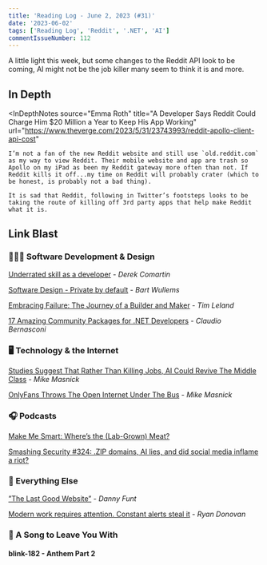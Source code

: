 ```yaml
---
title: 'Reading Log - June 2, 2023 (#31)'
date: '2023-06-02'
tags: ['Reading Log', 'Reddit', '.NET', 'AI']
commentIssueNumber: 112
---
```


A little light this week, but some changes to the Reddit API look to be coming, AI might not be the job killer many seem to think it is and more.

## In Depth

<InDepthNotes
    source="Emma Roth"
    title="A Developer Says Reddit Could Charge Him $20 Million a Year to Keep His App Working"
    url="https://www.theverge.com/2023/5/31/23743993/reddit-apollo-client-api-cost"
>
    I’m not a fan of the new Reddit website and still use `old.reddit.com` as my way to view Reddit. Their mobile website and app are trash so Apollo on my iPad as been my Reddit gateway more often than not. If Reddit kills it off...my time on Reddit will probably crater (which to be honest, is probably not a bad thing).

    It is sad that Reddit, following in Twitter’s footsteps looks to be taking the route of killing off 3rd party apps that help make Reddit what it is.
</InDepthNotes>

## Link Blast

### 👨🏼‍💻 Software Development & Design

[Underrated skill as a developer](https://codeopinion.com/underrated-skill-as-a-developer/) - _Derek Comartin_

[Software Design - Private by default](https://bartwullems.blogspot.com/2023/05/software-design-private-by-default.html) - _Bart Wullems_

[Embracing Failure: The Journey of a Builder and Maker](https://timleland.com/embracing-failure-the-journey-of-a-builder-and-maker/) - _Tim Leland_

[17 Amazing Community Packages for .NET Developers](https://www.claudiobernasconi.ch/2023/05/24/17-amazing-community-packages-for-net-developers/) - _Claudio Bernasconi_

### 🖥 Technology & the Internet

[Studies Suggest That Rather Than Killing Jobs, AI Could Revive The Middle Class](Studies%20Suggest%20That%20Rather%20Than%20Killing%20Jobs,%20AI%20Could%20Revive%20The%20Middle%20Class%0A) - _Mike Masnick_

[OnlyFans Throws The Open Internet Under The Bus](https://www.techdirt.com/2023/05/31/onlyfans-throws-the-open-internet-under-the-bus/) - _Mike Masnick_

### 🎧 Podcasts

[Make Me Smart: Where’s the (Lab-Grown) Meat?](https://www.marketplace.org/shows/make-me-smart/wheres-the-lab-grown-beef/)

[Smashing Security #324: .ZIP domains, AI lies, and did social media inflame a riot?](https://www.smashingsecurity.com/324-zip-domains-ai-lies-and-did-social-media-inflame-a-riot/)

### 🎒 Everything Else

[”The Last Good Website”](https://www.cjr.org/analysis/defector-last-good-website.php) - _Danny Funt_

[Modern work requires attention. Constant alerts steal it](https://stackoverflow.blog/2023/05/22/modern-work-requires-attention-constant-alerts-steal-it/) - _Ryan Donovan_

### 🎵 A Song to Leave You With

#### blink-182 - Anthem Part 2

<YouTubeEmbed id="s_hzK4DkNSI" title="blink-182 - Anthem Part 2" />
